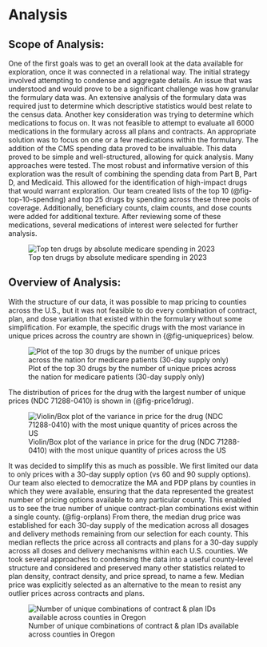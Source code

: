# Analysis

## Scope of Analysis:
One of the first goals was to get an overall look at the data available for exploration, once it was connected in a relational way.  The initial strategy involved attempting to condense and aggregate details.  An issue that was understood and would prove to be a significant challenge was how granular the formulary data was.  An extensive analysis of the formulary data was required just to determine which descriptive statistics would best relate to the census data.  Another key consideration was trying to determine which medications to focus on.  It was not feasible to attempt to evaluate all 6000 medications in the formulary across all plans and contracts.  An appropriate solution was to focus on one or a few medications within the formulary.  The addition of the CMS spending data proved to be invaluable.  This data proved to be simple and well-structured, allowing for quick analysis.  Many approaches were tested.  The most robust and informative version of this exploration was the result of combining the spending data from Part B, Part D, and Medicaid.  This allowed for the identification of high-impact drugs that would warrant exploration.  Our team created lists of the top 10 (@fig-top-10-spending) and top 25 drugs by spending across these three pools of coverage.  Additionally, beneficiary counts, claim counts, and dose counts were added for additional texture.  After reviewing some of these medications, several medications of interest were selected for further analysis. 

![Top ten drugs by absolute medicare spending in 2023](./images/top_drugs_by_spending_2023.png){#fig-top-10-spending}

## Overview of Analysis:
With the structure of our data, it was possible to map pricing to counties across the U.S., but it was not feasible to do every combination of contract, plan, and dose variation that existed within the formulary without some simplification. For example, the specific drugs with the most variance in unique prices across the country are shown in {@fig-uniqueprices} below. 

![Plot of the top 30 drugs by the number of unique prices across the nation for medicare patients (30-day supply only)](./images/top_30_drug_ndcs_by_number_of_unique_prices_30_day.png){#fig-uniqueprices}

The distribution of prices for the drug with the largest number of unique prices (NDC 71288-0410) is shown in (@fig-price1drug). 

![Violin/Box plot of the variance in price for the drug (NDC 71288-0410) with the most unique quantity of prices across the US](./images/price_distribution_for_drug_ndc_712880410.png){#fig-price1drug}

It was decided to simplify this as much as possible.  We first limited our data to only prices with a 30-day supply option (vs 60 and 90 supply options).  Our team also elected to democratize the MA and PDP plans by counties in which they were available, ensuring that the data represented the greatest number of pricing options available to any particular county. This enabled us to see the true number of unique contract-plan combinations exist within a single county. (@fig-orplans) From there, the median drug price was established for each 30-day supply of the medication across all dosages and delivery methods remaining from our selection for each county. This median reflects the price across all contracts and plans for a 30-day supply across all doses and delivery mechanisms within each U.S. counties.  We took several approaches to condensing the data into a useful county-level structure and considered and preserved many other statistics related to plan density, contract density, and price spread, to name a few.  Median price was explicitly selected as an alternative to the mean to resist any outlier prices across contracts and plans. 

![Number of unique combinations of contract & plan IDs available across counties in Oregon](./images/unique_contract-plan_combinations_by_county_in_oregon.png){#fig-orplans}

